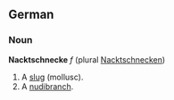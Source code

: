 ==German==
===Noun===
'''Nacktschnecke''' ''f'' (plural [[Nacktschnecken]])

# A [[slug]] (mollusc).
# A [[nudibranch]].